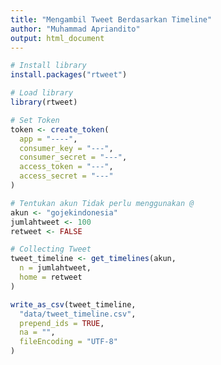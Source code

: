 ```yaml
---
title: "Mengambil Tweet Berdasarkan Timeline"
author: "Muhammad Apriandito"
output: html_document
---
```


```r
# Install library
install.packages("rtweet")
```

```r
# Load library
library(rtweet)
```

```r
# Set Token
token <- create_token(
  app = "----",
  consumer_key = "---",
  consumer_secret = "---",
  access_token = "---",
  access_secret = "---"
)
```

```r
# Tentukan akun Tidak perlu menggunakan @
akun <- "gojekindonesia"
jumlahtweet <- 100
retweet <- FALSE
```

```r
# Collecting Tweet
tweet_timeline <- get_timelines(akun,
  n = jumlahtweet,
  home = retweet
)
```

```r
write_as_csv(tweet_timeline,
  "data/tweet_timeline.csv",
  prepend_ids = TRUE,
  na = "",
  fileEncoding = "UTF-8"
)
```

